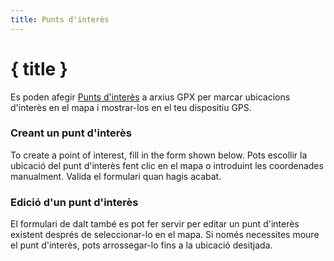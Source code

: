 ```yaml
---
title: Punts d'interès
---
```


<script>
</script>

# <MapPin size="24" class="inline-block" style="margin-bottom: 5px" /> { title }

Es poden afegir [Punts d'interès](../gpx) a arxius GPX per marcar ubicacions d'interès en el mapa i mostrar-los en el teu dispositiu GPS.

### Creant un punt d'interès

To create a point of interest, fill in the form shown below.
Pots escollir la ubicació del punt d'interès fent clic en el mapa o introduint les coordenades manualment.
Valida el formulari quan hagis acabat.

<div class="flex flex-row justify-center">
    <Waypoint class="text-foreground p-3 border rounded-md shadow-lg" />
</div>

### Edició d'un punt d'interès

El formulari de dalt també es pot fer servir per editar un punt d'interès existent després de seleccionar-lo en el mapa.
Si només necessites moure el punt d'interès, pots arrossegar-lo fins a la ubicació desitjada.
